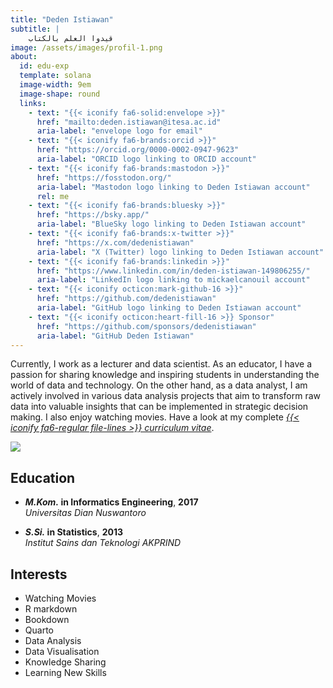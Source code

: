 ```yaml
---
title: "Deden Istiawan"
subtitle: |
    قيدوا العلم بالكتاب
image: /assets/images/profil-1.png
about:
  id: edu-exp
  template: solana
  image-width: 9em
  image-shape: round
  links:
    - text: "{{< iconify fa6-solid:envelope >}}"
      href: "mailto:deden.istiawan@itesa.ac.id"
      aria-label: "envelope logo for email"
    - text: "{{< iconify fa6-brands:orcid >}}"
      href: "https://orcid.org/0000-0002-0947-9623"
      aria-label: "ORCID logo linking to ORCID account"
    - text: "{{< iconify fa6-brands:mastodon >}}"
      href: "https://fosstodon.org/"
      aria-label: "Mastodon logo linking to Deden Istiawan account"
      rel: me
    - text: "{{< iconify fa6-brands:bluesky >}}"
      href: "https://bsky.app/"
      aria-label: "BlueSky logo linking to Deden Istiawan account"
    - text: "{{< iconify fa6-brands:x-twitter >}}"
      href: "https://x.com/dedenistiawan"
      aria-label: "X (Twitter) logo linking to Deden Istiawan account"
    - text: "{{< iconify fa6-brands:linkedin >}}"
      href: "https://www.linkedin.com/in/deden-istiawan-149806255/"
      aria-label: "LinkedIn logo linking to mickaelcanouil account"
    - text: "{{< iconify octicon:mark-github-16 >}}"
      href: "https://github.com/dedenistiawan"
      aria-label: "GitHub logo linking to Deden Istiawan account"
    - text: "{{< iconify octicon:heart-fill-16 >}} Sponsor"
      href: "https://github.com/sponsors/dedenistiawan"
      aria-label: "GitHub Deden Istiawan"
---
```


::: {#edu-exp}
:::

Currently, I work as a lecturer and data scientist. As an educator, I have a passion for sharing knowledge and inspiring students in understanding the world of data and technology. On the other hand, as a data analyst, I am actively involved in various data analysis projects that aim to transform raw data into valuable insights that can be implemented in strategic decision making. I also enjoy watching movies. Have a look at my complete [_{{< iconify fa6-regular file-lines >}} curriculum vitae_](https://deden-cv.netlify.app/).

![](https://raw.githubusercontent.com/Platane/snk/output/github-contribution-grid-snake.svg){fig-alt="Github Commit History"}

:::: {.grid}

::: {.g-col-12 .g-col-md-8 style="text-align: left;"}
## Education

- **_M.Kom._ in Informatics Engineering**, **2017**  
  *Universitas Dian Nuswantoro*

- **_S.Si._ in Statistics**, **2013**  
  *Institut Sains dan Teknologi AKPRIND*
:::

::: {.g-col-12 .g-col-md-4 style="text-align: left;"}
## Interests

- Watching Movies
- R markdown
- Bookdown
- Quarto
- Data Analysis
- Data Visualisation
- Knowledge Sharing
- Learning New Skills
:::

::::
